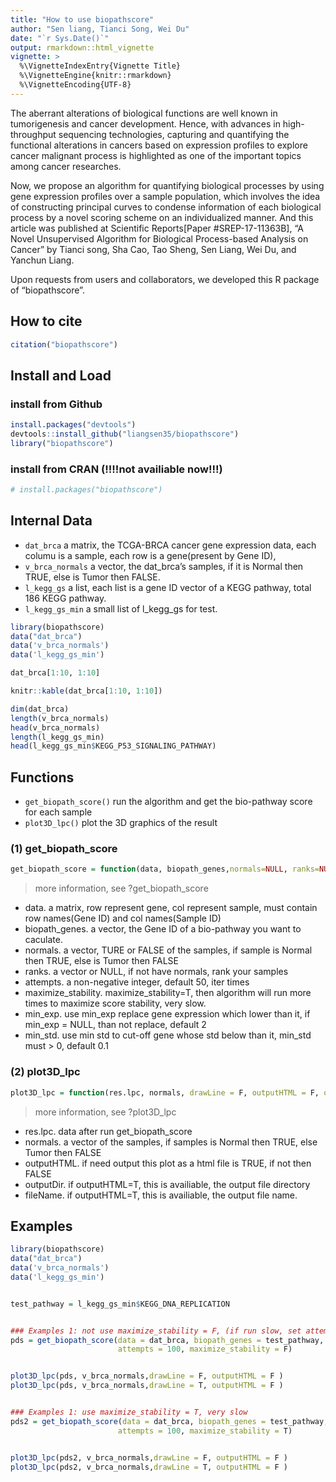 ```yaml
---
title: "How to use biopathscore"
author: "Sen liang, Tianci Song, Wei Du"
date: "`r Sys.Date()`"
output: rmarkdown::html_vignette
vignette: >
  %\VignetteIndexEntry{Vignette Title}
  %\VignetteEngine{knitr::rmarkdown}
  %\VignetteEncoding{UTF-8}
---
```


The aberrant alterations of biological functions are well known in tumorigenesis and cancer development. Hence, with advances in high-throughput sequencing technologies, capturing and quantifying the functional alterations in cancers based on expression profiles to explore cancer malignant process is highlighted as one of the important topics among cancer researches. 

Now, we propose an algorithm for quantifying biological processes by using gene expression profiles over a sample population, which involves the idea of constructing principal curves to condense information of each biological process by a novel scoring scheme on an individualized manner. And this article was published at Scientific Reports[Paper #SREP-17-11363B], "A Novel Unsupervised Algorithm for Biological Process-based Analysis on Cancer" by Tianci song, Sha Cao, Tao Sheng, Sen Liang, Wei Du, and Yanchun Liang.

Upon requests from users and collaborators, we developed this R package of "biopathscore".

## How to cite
```r
citation("biopathscore")
```


## Install and Load

### install from Github

```r
install.packages("devtools")
devtools::install_github("liangsen35/biopathscore")
library("biopathscore")

```
### install from CRAN (!!!!not availiable now!!!)
```r
# install.packages("biopathscore")
```



## Internal Data
- `dat_brca` a matrix, the TCGA-BRCA cancer gene expression data, each columu is a sample, each row is a gene(present by Gene ID), 
- `v_brca_normals` a vector, the dat_brca's samples, if it is Normal then TRUE, else is Tumor then FALSE.
- `l_kegg_gs` a list, each list is a gene ID vector of a KEGG pathway, total 186 KEGG pathway.
- `l_kegg_gs_min` a small list of l_kegg_gs for test.

```r
library(biopathscore)
data("dat_brca")
data('v_brca_normals')
data('l_kegg_gs_min')

dat_brca[1:10, 1:10]
```

```r
knitr::kable(dat_brca[1:10, 1:10])
```

```r
dim(dat_brca)
length(v_brca_normals)
head(v_brca_normals)
length(l_kegg_gs_min)
head(l_kegg_gs_min$KEGG_P53_SIGNALING_PATHWAY)

```

## Functions
- `get_biopath_score()` run the algorithm and get the bio-pathway score for each sample 
- `plot3D_lpc()` plot the 3D graphics of the result

### (1) get_biopath_score 
```r
get_biopath_score = function(data, biopath_genes,normals=NULL, ranks=NULL,attempts = 50, maximize_stability=F, use_min = T, min_exp = 2, min_std = 0.1)
```

> more information, see ?get_biopath_score


- data. a matrix, row represent gene, col represent sample, must contain row names(Gene ID) and col names(Sample ID)
- biopath_genes.  a vector, the Gene ID of a bio-pathway you want to caculate.
- normals.  a vector, TURE or FALSE of the samples, if sample is Normal then TRUE, else is Tumor then FALSE
- ranks.  a vector or NULL, if not have normals, rank your samples
- attempts. a non-negative integer, default 50, iter times
- maximize_stability. maximize_stability=T, then algorithm will run more times to maximize score stability, very slow.
- min_exp.  use min_exp replace gene expression which lower than it, if min_exp = NULL, than not replace, default 2
- min_std.  use min std to cut-off gene whose std below than it, min_std must > 0, default 0.1



### (2) plot3D_lpc 
```r
plot3D_lpc = function(res.lpc, normals, drawLine = F, outputHTML = F, outputDir = "./plot", fileName = "plot")
```

> more information, see ?plot3D_lpc

- res.lpc.  data after run get_biopath_score
- normals.  a vector of the samples, if samples is Normal then TRUE, else Tumor then FALSE
- outputHTML. if need output this plot as a html file is TRUE, if not then FALSE
- outputDir.  if outputHTML=T, this is availiable, the output file directory
- fileName. if outputHTML=T, this is availiable, the output file name.



## Examples
```R
library(biopathscore)
data("dat_brca")
data('v_brca_normals')
data('l_kegg_gs_min')


test_pathway = l_kegg_gs_min$KEGG_DNA_REPLICATION


### Examples 1: not use maximize_stability = F, (if run slow, set attempts lower number)
pds = get_biopath_score(data = dat_brca, biopath_genes = test_pathway, normals = v_brca_normals,
                        attempts = 100, maximize_stability = F)


plot3D_lpc(pds, v_brca_normals,drawLine = F, outputHTML = F )
plot3D_lpc(pds, v_brca_normals,drawLine = T, outputHTML = F )


### Examples 1: use maximize_stability = T, very slow
pds2 = get_biopath_score(data = dat_brca, biopath_genes = test_pathway, normals = v_brca_normals,
                        attempts = 100, maximize_stability = T)


plot3D_lpc(pds2, v_brca_normals,drawLine = F, outputHTML = F )
plot3D_lpc(pds2, v_brca_normals,drawLine = T, outputHTML = F )


```

